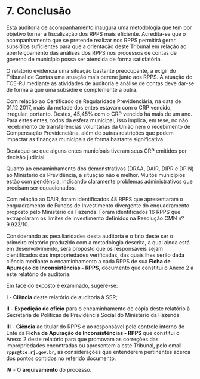 # 7. Conclusão

Esta auditoria de acompanhamento inaugura uma metodologia que tem por objetivo tornar a fiscalização dos RPPS mais eficiente. Acredita-se que o acompanhamento que se pretende realizar nos RPPS permitirá gerar subsídios suficientes para que a orientação deste Tribunal em relação ao aperfeiçoamento das análises dos RPPS nos processos de contas de governo de município possa ser atendida de forma satisfatória.  

O relatório evidencia uma situação bastante preocupante, a exigir do Tribunal de Contas uma atuação mais perene junto aos RPPS. A atuação do TCE-RJ mediante as atividades de auditoria e análise de contas deve dar-se de forma a que uma subsidie e complemente a outra.

Com relação ao Certificado de Regularidade Previdenciária, na data de 01.12.2017, mais da metade dos entes estavam com o CRP vencido, irregular, portanto. Destes, 45,45% com o CRP vencido há mais de um ano. Para estes entes, todos da esfera municipal, isso implica, em tese, no não recebimento de transferências voluntárias da União nem o recebimento de Compensação Previdenciária, além de outras restrições que podem impactar as finanças municipais de forma bastante significativa.

Destaque-se que alguns entes municípais tiveram seus CRP emitidos por decisão judicial.

Quanto ao encaminhamento dos demonstrativos (DRAA, DAIR, DIPR e DPIN) ao Ministério da Previdência, a situação não é melhor. Muitos municípios estão com pendência, indicando claramente problemas administrativos que precisam ser equacionados.

Com relação ao DAIR, foram identificados 48 RPPS que apresentaram o enquadramento de Fundos de Investimento divergente do enquadramento proposto pelo Ministério da Fazenda. Foram identificados 16 RPPS que extrapolaram os limites de investimento definidos na Resolução CMN nº 9.922/10.

Considerando as peculiaridades desta auditoria e o fato deste ser o primeiro relatório produzido com a metodologia descrita, a qual ainda está em desenvolvimento, será proposto que os responsáveis sejam cientificados das impropriedades verificadas, das quais lhes serão dada ciência mediante o encaminhamento a cada RPPS de sua **Ficha de Apuração de Inconsistências - RPPS**, documento que constitui o Anexo 2 a este relatório de auditoria. 


Em face do exposto e examinado, sugere-se: 

**I** - **Ciência** deste relatório de auditoria à SSR;

**II** - **Expedição de ofício** para o encaminhamento de cópia deste relatório à Secretaria de Políticas de Previdência Social do  Ministério da Fazenda.

**III** - **Ciência** ao titular do RPPS e ao responsável pelo controle interno do Ente da **Ficha de Apuração de Inconsistências - RPPS** que constitui o Anexo 2 deste relatório para que promovam as correções das impropriedades encontradas ou apresentem a este Tribunal, pelo email **`rpps@tce.rj.gov.br`**, as considerações que entenderem pertinentes acerca dos pontos contidos no referido documento.    

**IV** - O **arquivamento** do processo.

